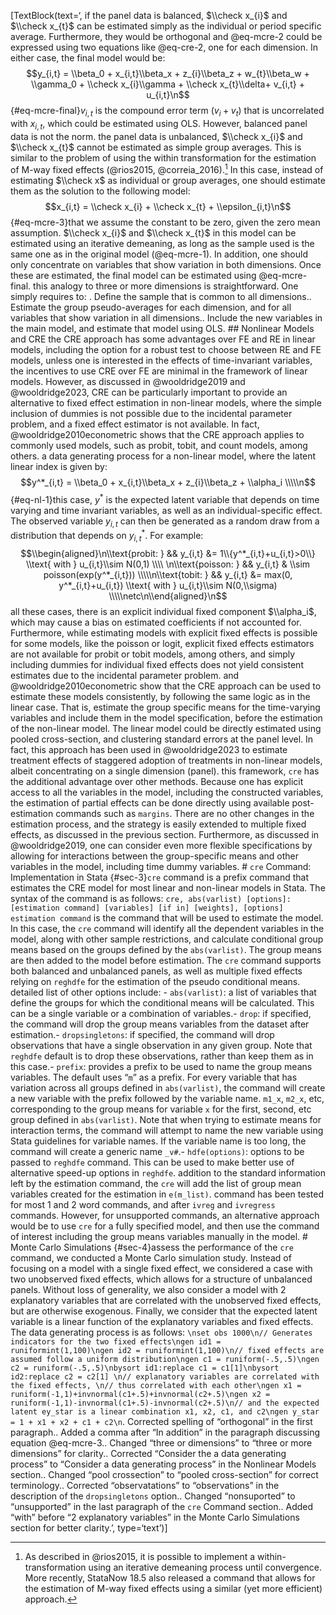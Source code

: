 [TextBlock(text='<edited_text>\nInterestingly, if the panel data is balanced, $\\check x_{i}$ and $\\check x_{t}$ can be estimated simply as the individual or period specific average. Furthermore, they would be orthogonal and @eq-mcre-2 could be expressed using two equations like @eq-cre-2, one for each dimension. In either case, the final model would be: \n\n$$y_{i,t} = \\beta_0 + x_{i,t}\\beta_x + z_{i}\\beta_z + w_{t}\\beta_w + \\gamma_0 + \\check x_{i}\\gamma + \\check x_{t}\\delta+ v_{i,t} + u_{i,t}\n$${#eq-mcre-final}\n\nwhere $v_{i,t}$ is the compound error term ($v_{i}+v_{t}$) that is uncorrelated with $x_{i,t}$, which could be estimated using OLS. However, balanced panel data is not the norm.  \n\nWhen the panel data is unbalanced, $\\check x_{i}$ and $\\check x_{t}$ cannot be estimated as simple group averages. This is similar to the problem of using the within transformation for the estimation of M-way fixed effects (@rios2015, @correia_2016).^[As described in @rios2015, it is possible to implement a within-transformation using an iterative demeaning process until convergence. More recently, StataNow 18.5 also released a command that allows for the estimation of M-way fixed effects using a similar (yet more efficient) approach.] In this case, instead of estimating $\\check x$ as individual or group averages, one should estimate them as the solution to the following model: \n\n$$x_{i,t} = \\check x_{i} + \\check x_{t} + \\epsilon_{i,t}\n$${#eq-mcre-3}\n\nNotice that we assume the constant to be zero, given the zero mean assumption. $\\check x_{i}$ and $\\check x_{t}$ in this model can be estimated using an iterative demeaning, as long as the sample used is the same one as in the original model (@eq-mcre-1). In addition, one should only concentrate on variables that show variation in both dimensions. Once these are estimated, the final model can be estimated using @eq-mcre-final.  \n\nExtending this analogy to three or more dimensions is straightforward. One simply requires to: \n\n1. Define the sample that is common to all dimensions.\n2. Estimate the group pseudo-averages for each dimension, and for all variables that show variation in all dimensions.\n3. Include the new variables in the main model, and estimate that model using OLS. \n\n## Nonlinear Models and CRE \n\nWhile the CRE approach has some advantages over FE and RE in linear models, including the option for a robust test to choose between RE and FE models, unless one is interested in the effects of time-invariant variables, the incentives to use CRE over FE are minimal in the framework of linear models. However, as discussed in @wooldridge2019 and @wooldridge2023, CRE can be particularly important to provide an alternative to fixed effect estimation in non-linear models, where the simple inclusion of dummies is not possible due to the incidental parameter problem, and a fixed effect estimator is not available. In fact, @wooldridge2010econometric shows that the CRE approach applies to commonly used models, such as probit, tobit, and count models, among others. \n\nConsider a data generating process for a non-linear model, where the latent linear index is given by: \n\n$$y^*_{i,t} = \\beta_0 + x_{i,t}\\beta_x + z_{i}\\beta_z + \\alpha_i \\\\\n$${#eq-nl-1}\n\nIn this case, $y^*$ is the expected latent variable that depends on time varying and time invariant variables, as well as an individual-specific effect. The observed variable $y_{i,t}$ can then be generated as a random draw from a distribution that depends on $y^*_{i,t}$. For example: \n\n$$\\begin{aligned}\n\\text{probit: } && y_{i,t} &= 1\\{y^*_{i,t}+u_{i,t}>0\\} \\text{ with } u_{i,t}\\sim N(0,1) \\\\ \n\\text{poisson: } && y_{i,t} & \\sim  poisson(exp(y^*_{i,t})) \\\\\n\\text{tobit: } && y_{i,t} &= max(0, y^*_{i,t}+u_{i,t}) \\text{ with } u_{i,t}\\sim N(0,\\sigma) \\\\\netc\n\\end{aligned}\n$$\n\nIn all these cases, there is an explicit individual fixed component $\\alpha_i$, which may cause a bias on estimated coefficients if not accounted for. Furthermore, while estimating models with explicit fixed effects is possible for some models, like the poisson or logit, explicit fixed effects estimators are not available for probit or tobit models, among others, and simply including dummies for individual fixed effects does not yield consistent estimates due to the incidental parameter problem. \n\n@wooldridge2019 and @wooldridge2010econometric show that the CRE approach can be used to estimate these models consistently, by following the same logic as in the linear case. That is, estimate the group specific means for the time-varying variables and include them in the model specification, before the estimation of the non-linear model. The linear model could be directly estimated using pooled cross-section, and clustering standard errors at the panel level. In fact, this approach has been used in @wooldridge2023 to estimate treatment effects of staggered adoption of treatments in non-linear models, albeit concentrating on a single dimension (panel). \n\nIn this framework, `cre` has the additional advantage over other methods. Because one has explicit access to all the variables in the model, including the constructed variables, the estimation of partial effects can be done directly using available post-estimation commands such as `margins`. There are no other changes in the estimation process, and the strategy is easily extended to multiple fixed effects, as discussed in the previous section. Furthermore, as discussed in @wooldridge2019, one can consider even more flexible specifications by allowing for interactions between the group-specific means and other variables in the model, including time dummy variables. \n\n# `cre` Command: Implementation in Stata {#sec-3}\n\nThe `cre` command is a prefix command that estimates the CRE model for most linear and non-linear models in Stata. The syntax of the command is as follows: \n\n`cre, abs(varlist) [options]: [estimation command] [variables] [if in] [weights], [options]` \n\nWhere `estimation command` is the command that will be used to estimate the model. In this case, the `cre` command will identify all the dependent variables in the model, along with other sample restrictions, and calculate conditional group means based on the groups defined by the `abs(varlist)`. The group means are then added to the model before estimation. The `cre` command supports both balanced and unbalanced panels, as well as multiple fixed effects relying on `reghdfe` for the estimation of the pseudo conditional means. \n\nA detailed list of other options include: \n\n- `abs(varlist)`: a list of variables that define the groups for which the conditional means will be calculated. This can be a single variable or a combination of variables.\n- `drop`: if specified, the command will drop the group means variables from the dataset after estimation.\n- `dropsingletons`: if specified, the command will drop observations that have a single observation in any given group. Note that `reghdfe` default is to drop these observations, rather than keep them as in this case.\n- `prefix`: provides a prefix to be used to name the group means variables. The default uses "`m`" as a prefix. For every variable that has variation across all groups defined in `abs(varlist)`, the command will create a new variable with the prefix followed by the variable name. `m1_x`, `m2_x`, etc, corresponding to the group means for variable `x` for the first, second, etc group defined in `abs(varlist)`. Note that when trying to estimate means for interaction terms, the command will attempt to name the new variable using Stata guidelines for variable names. If the variable name is too long, the command will create a generic name `_v#`.\n- `hdfe(options)`: options to be passed to `reghdfe` command. This can be used to make better use of alternative speed-up options in `reghdfe`. \n\nIn addition to the standard information left by the estimation command, the `cre` will add the list of group mean variables created for the estimation in `e(m_list)`. \n\nThe command has been tested for most 1 and 2 word commands, and after `ivreg` and `ivregress` commands. However, for unsupported commands, an alternative approach would be to use `cre` for a fully specified model, and then use the command of interest including the group means variables manually in the model. \n\n# Monte Carlo Simulations {#sec-4}\n\nTo assess the performance of the `cre` command, we conducted a Monte Carlo simulation study. Instead of focusing on a model with a single fixed effect, we considered a case with two unobserved fixed effects, which allows for a structure of unbalanced panels. Without loss of generality, we also consider a model with 2 explanatory variables that are correlated with the unobserved fixed effects, but are otherwise exogenous. Finally, we consider that the expected latent variable is a linear function of the explanatory variables and fixed effects. The data generating process is as follows: \n\n```\nset obs 1000\n// Generates indicators for the two fixed effects\ngen id1 = runiformint(1,100)\ngen id2 = runiformint(1,100)\n// fixed effects are assumed follow a uniform distribution\ngen c1 = runiform(-.5,.5)\ngen c2 = runiform(-.5,.5)\nbysort id1:replace c1 = c1[1]\nbysort id2:replace c2 = c2[1] \n// explanatory variables are correlated with the fixed effects, \n// thus correlated with each other\ngen x1 = runiform(-1,1)+invnormal(c1+.5)+invnormal(c2+.5)\ngen x2 = runiform(-1,1)-invnormal(c1+.5)-invnormal(c2+.5)\n// and the expected latent ey_star is a linear combination x1, x2, c1, and c2\ngen y_star = 1 + x1 + x2 + c1 + c2\n```\n</edited_text>\n\n<change_explanations>\n1. Corrected spelling of "orthogonal" in the first paragraph.\n2. Added a comma after "In addition" in the paragraph discussing equation @eq-mcre-3.\n3. Changed "three or dimensions" to "three or more dimensions" for clarity.\n4. Corrected "Consider the a data generating process" to "Consider a data generating process" in the Nonlinear Models section.\n5. Changed "pool crossection" to "pooled cross-section" for correct terminology.\n6. Corrected "observatations" to "observations" in the description of the `dropsingletons` option.\n7. Changed "nonsuported" to "unsupported" in the last paragraph of the `cre` Command section.\n8. Added "with" before "2 explanatory variables" in the Monte Carlo Simulations section for better clarity.\n</change_explanations>', type='text')]